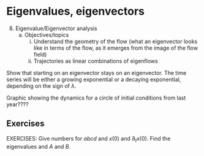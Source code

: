 # Eigenvalues, eigenvectors

::: {.underconstruction}
8. Eigenvalue/Eigenvector analysis
    a. Objectives/topics
        i. Understand the geometry of the flow (what an eigenvector looks like in terms of the flow, as it emerges from the image of the flow field)
        i. Trajectories as linear combinations of eigenflows
:::

Show that starting on an eigenvector stays on an eigenvector. The time series will be either a growing exponential or a decaying exponential, depending on the sign of $\lambda$.

Graphic showing the dynamics for a circle of initial conditions from last year????

## Exercises


EXERCISES: Give numbers for $abcd$ and $x(0)$ and $\partial_t x(0)$. Find the eigenvalues and $A$ and $B$.
